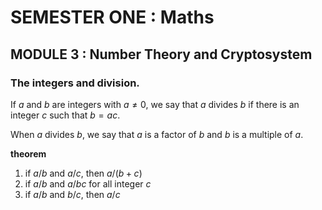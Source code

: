 # SEMESTER ONE : Maths

## MODULE 3 : Number Theory and Cryptosystem

### The integers and division.

If $a$ and $b$ are integers with $a\neq0$, we say that $a$ divides $b$
if there is an integer $c$ such that $b=ac$. 

When $a$ divides $b$, we say that $a$ is a factor of $b$ and $b$ is a multiple of $a$.

**theorem**

1. if $a/b$ and $a/c$, then $a/(b+c)$
2. if $a/b$ and $a/bc$ for all integer $c$
3. if $a/b$ and $b/c$, then $a/c$

